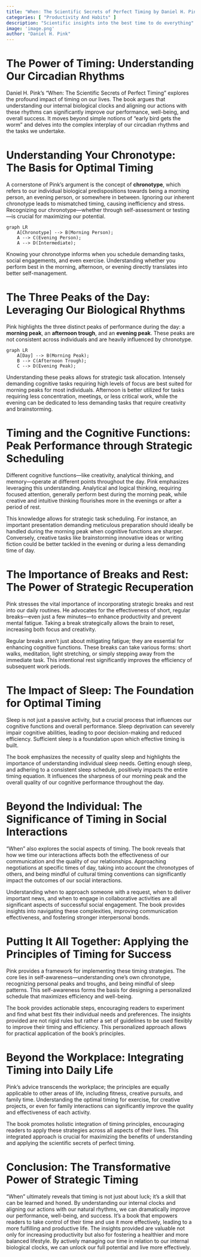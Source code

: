 ```yaml
---
title: "When: The Scientific Secrets of Perfect Timing by Daniel H. Pink"
categories: [ "Productivity And Habits" ]
description: "Scientific insights into the best time to do everything"
image: 'image.png'
author: "Daniel H. Pink"
---
```

# The Power of Timing: Understanding Our Circadian Rhythms

Daniel H. Pink's "When: The Scientific Secrets of Perfect Timing" explores the profound impact of timing on our lives.  The book argues that understanding our internal biological clocks and aligning our actions with these rhythms can significantly improve our performance, well-being, and overall success.  It moves beyond simple notions of "early bird gets the worm" and delves into the complex interplay of our circadian rhythms and the tasks we undertake.

#  Understanding Your Chronotype: The Basis for Optimal Timing

A cornerstone of Pink's argument is the concept of **chronotype**, which refers to our individual biological predispositions towards being a morning person, an evening person, or somewhere in between.  Ignoring our inherent chronotype leads to mismatched timing, causing inefficiency and stress. Recognizing our chronotype—whether through self-assessment or testing—is crucial for maximizing our potential.


```mermaid
graph LR
    A[Chronotype] --> B(Morning Person);
    A --> C(Evening Person);
    A --> D(Intermediate);
```

Knowing your chronotype informs when you schedule demanding tasks, social engagements, and even exercise.  Understanding whether you perform best in the morning, afternoon, or evening directly translates into better self-management.

#  The Three Peaks of the Day:  Leveraging Our Biological Rhythms

Pink highlights the three distinct peaks of performance during the day: a **morning peak**, an **afternoon trough**, and an **evening peak**.  These peaks are not consistent across individuals and are heavily influenced by chronotype.  

```mermaid
graph LR
    A[Day] --> B(Morning Peak);
    B --> C(Afternoon Trough);
    C --> D(Evening Peak);
```

Understanding these peaks allows for strategic task allocation.  Intensely demanding cognitive tasks requiring high levels of focus are best suited for morning peaks for most individuals.  Afternoon is better utilized for tasks requiring less concentration, meetings, or less critical work, while the evening can be dedicated to less demanding tasks that require creativity and brainstorming.  

#  Timing and the Cognitive Functions:  Peak Performance through Strategic Scheduling

Different cognitive functions—like creativity, analytical thinking, and memory—operate at different points throughout the day. Pink emphasizes leveraging this understanding.  Analytical and logical thinking, requiring focused attention, generally perform best during the morning peak, while creative and intuitive thinking flourishes more in the evenings or after a period of rest.

This knowledge allows for strategic task scheduling.  For instance, an important presentation demanding meticulous preparation should ideally be handled during the morning peak when cognitive functions are sharper.  Conversely, creative tasks like brainstorming innovative ideas or writing fiction could be better tackled in the evening or during a less demanding time of day.

#  The Importance of Breaks and Rest:  The Power of Strategic Recuperation

Pink stresses the vital importance of incorporating strategic breaks and rest into our daily routines.  He advocates for the effectiveness of short, regular breaks—even just a few minutes—to enhance productivity and prevent mental fatigue.  Taking a break strategically allows the brain to reset, increasing both focus and creativity.

Regular breaks aren't just about mitigating fatigue; they are essential for enhancing cognitive functions.  These breaks can take various forms: short walks, meditation, light stretching, or simply stepping away from the immediate task. This intentional rest significantly improves the efficiency of subsequent work periods.

#  The Impact of Sleep: The Foundation for Optimal Timing

Sleep is not just a passive activity, but a crucial process that influences our cognitive functions and overall performance.  Sleep deprivation can severely impair cognitive abilities, leading to poor decision-making and reduced efficiency.  Sufficient sleep is a foundation upon which effective timing is built.


The book emphasizes the necessity of quality sleep and highlights the importance of understanding individual sleep needs.  Getting enough sleep, and adhering to a consistent sleep schedule, positively impacts the entire timing equation.  It influences the sharpness of our morning peak and the overall quality of our cognitive performance throughout the day.

#  Beyond the Individual:  The Significance of Timing in Social Interactions

"When" also explores the social aspects of timing.  The book reveals that how we time our interactions affects both the effectiveness of our communication and the quality of our relationships.  Approaching negotiations at specific times of day, taking into account the chronotypes of others, and being mindful of cultural timing conventions can significantly impact the outcomes of our social interactions.


Understanding when to approach someone with a request, when to deliver important news, and when to engage in collaborative activities are all significant aspects of successful social engagement.  The book provides insights into navigating these complexities, improving communication effectiveness, and fostering stronger interpersonal bonds.

#  Putting It All Together: Applying the Principles of Timing for Success

Pink provides a framework for implementing these timing strategies.  The core lies in self-awareness—understanding one's own chronotype, recognizing personal peaks and troughs, and being mindful of sleep patterns.   This self-awareness forms the basis for designing a personalized schedule that maximizes efficiency and well-being.

The book provides actionable steps, encouraging readers to experiment and find what best fits their individual needs and preferences.  The insights provided are not rigid rules but rather a set of guidelines to be used flexibly to improve their timing and efficiency.  This personalized approach allows for practical application of the book's principles.

#  Beyond the Workplace: Integrating Timing into Daily Life

Pink’s advice transcends the workplace;  the principles are equally applicable to other areas of life, including fitness, creative pursuits, and family time.   Understanding the optimal timing for exercise, for creative projects, or even for family interactions can significantly improve the quality and effectiveness of each activity.

The book promotes holistic integration of timing principles, encouraging readers to apply these strategies across all aspects of their lives. This integrated approach is crucial for maximizing the benefits of understanding and applying the scientific secrets of perfect timing.

# Conclusion:  The Transformative Power of Strategic Timing

"When" ultimately reveals that timing is not just about luck; it’s a skill that can be learned and honed. By understanding our internal clocks and aligning our actions with our natural rhythms, we can dramatically improve our performance, well-being, and success.  It’s a book that empowers readers to take control of their time and use it more effectively, leading to a more fulfilling and productive life.   The insights provided are valuable not only for increasing productivity but also for fostering a healthier and more balanced lifestyle.  By actively managing our time in relation to our internal biological clocks, we can unlock our full potential and live more effectively.

